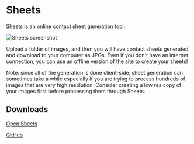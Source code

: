 # Sheets

[Sheets](https://sheets.tewahi.com/) is an online contact sheet generation tool.

![Sheets screenshot](https://github.com/et0and/sheet/raw/main/demo.png)

Upload a folder of images, and then you will have contact sheets generated and download to your computer as JPGs. Even if you don't have an internet connection, you can use an offline version of the site to create your sheets!

Note: since all of the generation is done client-side, sheet generation can sometimes take a while especially if you are trying to process hundreds of images that are very high resolution. Consider creating a low res copy of your images first before processing them through Sheets.

## Downloads

[Open Sheets](https://sheets.tewahi.com)

[GitHub](https://github.com/et0and/sheet)